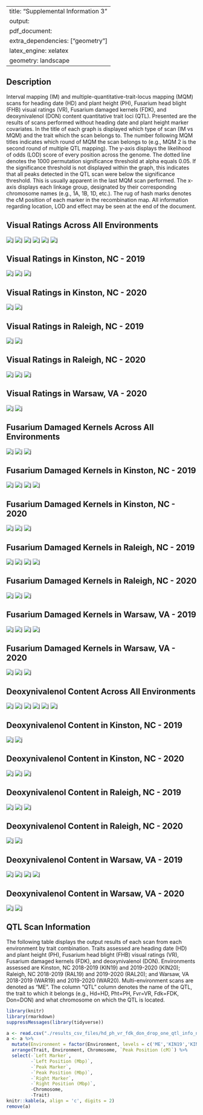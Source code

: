 
---
title: "Supplemental Information 3"
output: 
  pdf_document:
    extra_dependencies: ["geometry"]
    latex_engine: xelatex
geometry: landscape
---

## Description

Interval mapping (IM) and multiple-quantitative-trait-locus mapping (MQM) scans for heading date (HD) and plant height (PH), Fusarium head blight (FHB) visual ratings (VR), Fusarium damaged kernels (FDK), and deoxynivalenol (DON) content quantitative trait loci (QTL). Presented are the results of scans performed without heading date and plant height marker covariates. In the title of each graph is displayed which type of scan (IM vs MQM) and the trait which the scan belongs to. The number following MQM titles indicates which round of MQM the scan belongs to (e.g., MQM 2 is the second round of multiple QTL mapping). The y-axis displays the likelihood of odds (LOD) score of every position across the genome. The dotted line denotes the 1000 permutation significance threshold at alpha equals 0.05. If the significance threshold is not displayed within the graph, this indicates that all peaks detected in the QTL scan were below the significance threshold. This is usually apparent in the last MQM scan performed. The x-axis displays each linkage group, designated by their corresponding chromosome names (e.g., 1A, 1B, 1D, etc.). The rug of hash marks denotes the cM position of each marker in the recombination map. All information regarding location, LOD and effect may be seen at the end of the document.

\pagebreak




## Visual Ratings Across All Environments
![j](\./results_images/Scan_IM_VR_ME.jpg)
![j](\./results_images/Scan_MQM1_VR_ME.jpg)
![j](\./results_images/Scan_MQM2_VR_ME.jpg)
![j](\./results_images/Scan_MQM3_VR_ME.jpg)
![j](\./results_images/Scan_MQM4_VR_ME.jpg)
![j](\./results_images/Scan_MQM5_VR_ME.jpg)
\pagebreak


## Visual Ratings in Kinston, NC - 2019
![j](\./results_images/Scan_IM_VR_KIN19.jpg)
![j](\./results_images/Scan_MQM1_VR_KIN19.jpg)
![j](\./results_images/Scan_MQM2_VR_KIN19.jpg)
\pagebreak


## Visual Ratings in Kinston, NC - 2020
![j](\./results_images/Scan_IM_VR_KIN20.jpg)
![j](\./results_images/Scan_MQM1_VR_KIN20.jpg)
\pagebreak


## Visual Ratings in Raleigh, NC - 2019
![j](\./results_images/Scan_IM_VR_RAL19.jpg)
![j](\./results_images/Scan_MQM1_VR_RAL19.jpg)
\pagebreak


## Visual Ratings in Raleigh, NC - 2020
![j](\./results_images/Scan_IM_VR_RAL20.jpg)
![j](\./results_images/Scan_MQM1_VR_RAL20.jpg)
![j](\./results_images/Scan_MQM2_VR_RAL20.jpg)
\pagebreak


## Visual Ratings in Warsaw, VA - 2020
![j](\./results_images/Scan_IM_VR_WAR20.jpg)
![j](\./results_images/Scan_MQM1_VR_WAR20.jpg)
\pagebreak


## Fusarium Damaged Kernels Across All Environments
![j](\./results_images/Scan_IM_FDK_ME.jpg)
![j](\./results_images/Scan_MQM1_FDK_ME.jpg)
![j](\./results_images/Scan_MQM2_FDK_ME.jpg)
\pagebreak


## Fusarium Damaged Kernels in Kinston, NC - 2019
![j](\./results_images/Scan_IM_FDK_KIN19.jpg)
![j](\./results_images/Scan_MQM1_FDK_KIN19.jpg)
![j](\./results_images/Scan_MQM2_FDK_KIN19.jpg)
![j](\./results_images/Scan_MQM3_FDK_KIN19.jpg)
\pagebreak


## Fusarium Damaged Kernels in Kinston, NC - 2020
![j](\./results_images/Scan_IM_FDK_KIN20.jpg)
![j](\./results_images/Scan_MQM1_FDK_KIN20.jpg)
![j](\./results_images/Scan_MQM2_FDK_KIN20.jpg)
\pagebreak


## Fusarium Damaged Kernels in Raleigh, NC - 2019
![j](\./results_images/Scan_IM_FDK_RAL19.jpg)
![j](\./results_images/Scan_MQM1_FDK_RAL19.jpg)
![j](\./results_images/Scan_MQM2_FDK_RAL19.jpg)
![j](\./results_images/Scan_MQM3_FDK_RAL19.jpg)
\pagebreak


## Fusarium Damaged Kernels in Raleigh, NC - 2020
![j](\./results_images/Scan_IM_FDK_RAL20.jpg)
![j](\./results_images/Scan_MQM1_FDK_RAL20.jpg)
![j](\./results_images/Scan_MQM2_FDK_RAL20.jpg)
\pagebreak


## Fusarium Damaged Kernels in Warsaw, VA - 2019
![j](\./results_images/Scan_IM_FDK_WAR19.jpg)
![j](\./results_images/Scan_MQM1_FDK_WAR19.jpg)
![j](\./results_images/Scan_MQM2_FDK_WAR19.jpg)
![j](\./results_images/Scan_MQM3_FDK_WAR19.jpg)
\pagebreak


## Fusarium Damaged Kernels in Warsaw, VA - 2020
![j](\./results_images/Scan_IM_FDK_WAR20.jpg)
![j](\./results_images/Scan_MQM1_FDK_WAR20.jpg)
![j](\./results_images/Scan_MQM2_FDK_WAR20.jpg)
\pagebreak


## Deoxynivalenol Content Across All Environments
![j](\./results_images/Scan_IM_DON_ME.jpg)
![j](\./results_images/Scan_MQM1_DON_ME.jpg)
![j](\./results_images/Scan_MQM2_DON_ME.jpg)
![j](\./results_images/Scan_MQM3_DON_ME.jpg)
![j](\./results_images/Scan_MQM4_DON_ME.jpg)
![j](\./results_images/Scan_MQM5_DON_ME.jpg)
\pagebreak


## Deoxynivalenol Content in Kinston, NC - 2019
![j](\./results_images/Scan_IM_DON_KIN19.jpg)
![j](\./results_images/Scan_MQM1_DON_KIN19.jpg)
\pagebreak


## Deoxynivalenol Content in Kinston, NC - 2020
![j](\./results_images/Scan_IM_DON_KIN20.jpg)
![j](\./results_images/Scan_MQM1_DON_KIN20.jpg)
![j](\./results_images/Scan_MQM2_DON_KIN20.jpg)
\pagebreak


## Deoxynivalenol Content in Raleigh, NC - 2019
![j](\./results_images/Scan_IM_DON_RAL19.jpg)
![j](\./results_images/Scan_MQM1_DON_RAL19.jpg)
![j](\./results_images/Scan_MQM2_DON_RAL19.jpg)
\pagebreak


## Deoxynivalenol Content in Raleigh, NC - 2020
![j](\./results_images/Scan_IM_DON_RAL20.jpg)
![j](\./results_images/Scan_MQM1_DON_RAL20.jpg)
\pagebreak


## Deoxynivalenol Content in Warsaw, VA - 2019
![j](\./results_images/Scan_IM_DON_WAR19.jpg)
![j](\./results_images/Scan_MQM1_DON_WAR19.jpg)
![j](\./results_images/Scan_MQM2_DON_WAR19.jpg)
![j](\./results_images/Scan_MQM3_DON_WAR19.jpg)
\pagebreak


## Deoxynivalenol Content in Warsaw, VA - 2020
![j](\./results_images/Scan_IM_DON_WAR20.jpg)
![j](\./results_images/Scan_MQM1_DON_WAR20.jpg)
\pagebreak

## QTL Scan Information

The following table displays the output results of each scan from each environment by trait combination. Traits assessed are heading date (HD) and plant height (PH), Fusarium head blight (FHB) visual ratings (VR), Fusarium damaged kernels (FDK), and deoxynivalenol (DON). Environments assessed are Kinston, NC 2018-2019 (KIN19) and 2019-2020 (KIN20); Raleigh, NC 2018-2019 (RAL19) and 2019-2020 (RAL20); and Warsaw, VA 2018-2019 (WAR19) and 2019-2020 (WAR20). Multi-environment scans are denoted as "ME". The column "QTL" column denotes the name of the QTL, the trait to which it belongs (e.g., Hd=HD, Pht=PH, Fvr=VR, Fdk=FDK, Don=DON) and what chromosome on which the QTL is located. 

\tiny

```r
library(knitr)
library(rmarkdown)
suppressMessages(library(tidyverse))

a <- read.csv("./results_csv_files/hd_ph_vr_fdk_don_drop_one_qtl_info_no_adjustment_formatted.csv", check.names = FALSE)
a <- a %>% 
  mutate(Environment = factor(Environment, levels = c('ME','KIN19','KIN20','RAL19','RAL20','WAR19','WAR20'))) %>%
  arrange(Trait, Environment, Chromosome, `Peak Position (cM)`) %>% 
  select(-`Left Marker`,
         -`Left Position (Mbp)`,
         -`Peak Marker`, 
         -`Peak Position (Mbp)`,
         -`Right Marker`,
         -`Right Position (Mbp)`,
         -Chromosome,
         -Trait)
knitr::kable(a, align = 'c', digits = 2)
remove(a)
```
